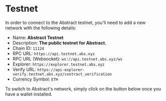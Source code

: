 # Testnet

In order to connect to the Abstract testnet, you'll need to add a new network with the following details:

- Name: **Abstract Testnet**
- Description: **The public testnet for Abstract.**
- Chain ID: `11124`
- RPC URL: `https://api.testnet.abs.xyz`
- RPC URL (Websocket): `ws://api.testnet.abs.xyz/ws` 
- Explorer: `https://explorer.testnet.abs.xyz`
- Verify URL: `https://api-explorer-verify.testnet.abs.xyz/contract_verification`
- Currency Symbol: `ETH`

To switch to Abstract's network, simply click on the button below once you have a wallet installed.


<SwitchNetworkButton />
